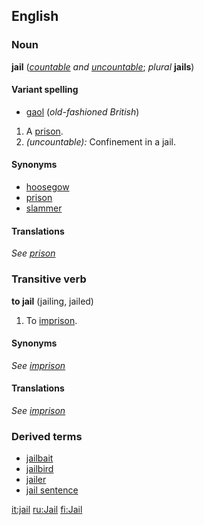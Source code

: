 ==English==

===Noun===
'''jail''' (''[[countable]] and [[uncountable]]''; ''plural'' '''jails''')

====Variant spelling====
*[[gaol]] (''old-fashioned British'')

#A [[prison]].
#''(uncountable):'' Confinement in a jail.

====Synonyms====
*[[hoosegow]]
*[[prison]]
*[[slammer]]

====Translations====
''See [[prison]]''

===Transitive verb===
'''to jail''' (jailing, jailed)
#To [[imprison]].

====Synonyms====
''See [[imprison]]''

====Translations====
''See [[imprison]]''

===Derived terms===
*[[jailbait]]
*[[jailbird]]
*[[jailer]]
*[[jail sentence]]

[[it:jail]]
[[ru:Jail]]
[[fi:Jail]]